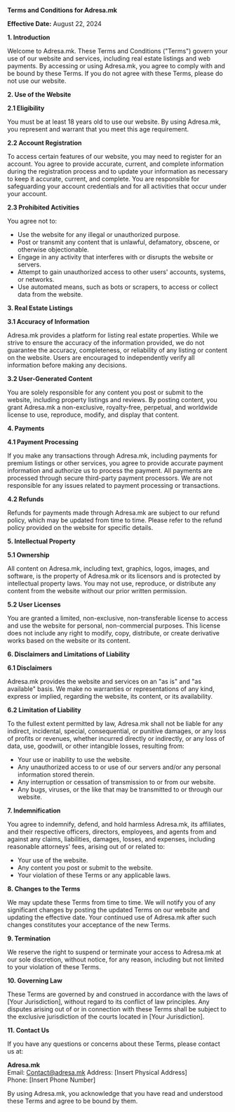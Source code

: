 **Terms and Conditions for Adresa.mk**

**Effective Date:** August 22, 2024

**1\. Introduction**

Welcome to Adresa.mk. These Terms and Conditions ("Terms") govern your use of our website and services, including real estate listings and web payments. By accessing or using Adresa.mk, you agree to comply with and be bound by these Terms. If you do not agree with these Terms, please do not use our website.

**2\. Use of the Website**

**2.1 Eligibility**

You must be at least 18 years old to use our website. By using Adresa.mk, you represent and warrant that you meet this age requirement.

**2.2 Account Registration**

To access certain features of our website, you may need to register for an account. You agree to provide accurate, current, and complete information during the registration process and to update your information as necessary to keep it accurate, current, and complete. You are responsible for safeguarding your account credentials and for all activities that occur under your account.

**2.3 Prohibited Activities**

You agree not to:

- Use the website for any illegal or unauthorized purpose.
- Post or transmit any content that is unlawful, defamatory, obscene, or otherwise objectionable.
- Engage in any activity that interferes with or disrupts the website or servers.
- Attempt to gain unauthorized access to other users' accounts, systems, or networks.
- Use automated means, such as bots or scrapers, to access or collect data from the website.

**3\. Real Estate Listings**

**3.1 Accuracy of Information**

Adresa.mk provides a platform for listing real estate properties. While we strive to ensure the accuracy of the information provided, we do not guarantee the accuracy, completeness, or reliability of any listing or content on the website. Users are encouraged to independently verify all information before making any decisions.

**3.2 User-Generated Content**

You are solely responsible for any content you post or submit to the website, including property listings and reviews. By posting content, you grant Adresa.mk a non-exclusive, royalty-free, perpetual, and worldwide license to use, reproduce, modify, and display that content.

**4\. Payments**

**4.1 Payment Processing**

If you make any transactions through Adresa.mk, including payments for premium listings or other services, you agree to provide accurate payment information and authorize us to process the payment. All payments are processed through secure third-party payment processors. We are not responsible for any issues related to payment processing or transactions.

**4.2 Refunds**

Refunds for payments made through Adresa.mk are subject to our refund policy, which may be updated from time to time. Please refer to the refund policy provided on the website for specific details.

**5\. Intellectual Property**

**5.1 Ownership**

All content on Adresa.mk, including text, graphics, logos, images, and software, is the property of Adresa.mk or its licensors and is protected by intellectual property laws. You may not use, reproduce, or distribute any content from the website without our prior written permission.

**5.2 User Licenses**

You are granted a limited, non-exclusive, non-transferable license to access and use the website for personal, non-commercial purposes. This license does not include any right to modify, copy, distribute, or create derivative works based on the website or its content.

**6\. Disclaimers and Limitations of Liability**

**6.1 Disclaimers**

Adresa.mk provides the website and services on an "as is" and "as available" basis. We make no warranties or representations of any kind, express or implied, regarding the website, its content, or its availability.

**6.2 Limitation of Liability**

To the fullest extent permitted by law, Adresa.mk shall not be liable for any indirect, incidental, special, consequential, or punitive damages, or any loss of profits or revenues, whether incurred directly or indirectly, or any loss of data, use, goodwill, or other intangible losses, resulting from:

- Your use or inability to use the website.
- Any unauthorized access to or use of our servers and/or any personal information stored therein.
- Any interruption or cessation of transmission to or from our website.
- Any bugs, viruses, or the like that may be transmitted to or through our website.

**7\. Indemnification**

You agree to indemnify, defend, and hold harmless Adresa.mk, its affiliates, and their respective officers, directors, employees, and agents from and against any claims, liabilities, damages, losses, and expenses, including reasonable attorneys' fees, arising out of or related to:

- Your use of the website.
- Any content you post or submit to the website.
- Your violation of these Terms or any applicable laws.

**8\. Changes to the Terms**

We may update these Terms from time to time. We will notify you of any significant changes by posting the updated Terms on our website and updating the effective date. Your continued use of Adresa.mk after such changes constitutes your acceptance of the new Terms.

**9\. Termination**

We reserve the right to suspend or terminate your access to Adresa.mk at our sole discretion, without notice, for any reason, including but not limited to your violation of these Terms.

**10\. Governing Law**

These Terms are governed by and construed in accordance with the laws of \[Your Jurisdiction\], without regard to its conflict of law principles. Any disputes arising out of or in connection with these Terms shall be subject to the exclusive jurisdiction of the courts located in \[Your Jurisdiction\].

**11\. Contact Us**

If you have any questions or concerns about these Terms, please contact us at:

**Adresa.mk**  
Email: [Contact&#64;adresa.mk](mailto:Contact@adresa.mk)
Address: \[Insert Physical Address\]  
Phone: \[Insert Phone Number\]

By using Adresa.mk, you acknowledge that you have read and understood these Terms and agree to be bound by them.
